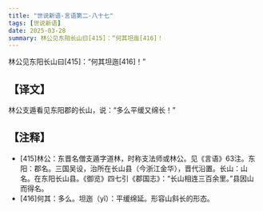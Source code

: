 ```yaml
---
title: "世说新语-言语第二-八十七"
tags: [世说新语]
date: 2025-03-28
summary: 林公见东阳长山曰[415]：“何其坦迤[416]！
---
```


林公见东阳长山曰[415]：“何其坦迤[416]！”

## 【译文】

林公支遁看见东阳郡的长山，说：“多么平缓又绵长！”

## 【注释】

- [415]林公：东晋名僧支遁字道林，时称支法师或林公。见《言语》63注。东阳：郡名。三国吴设，治所在长山县（今浙江金华），晋代沿置。长山：山名。在东阳长山县。《御览》四七引《郡国志》：“长山相连三百余里。”县因山而得名。
- [416]何其：多么。坦迤（yǐ）：平缓绵延。形容山斜长的形态。

